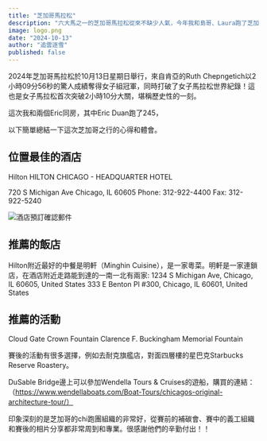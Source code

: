 ```yaml
---
title: "芝加哥馬拉松"
description: "六大馬之一的芝加哥馬拉松從來不缺少人氣，今年我和島哥、Laura跑了芝加哥。"
image: logo.png
date: "2024-10-13"
author: "追雲逐雪"
published: false 
---
```


2024年芝加哥馬拉松於10月13日星期日舉行，來自肯亞的Ruth Chepngetich以2小時09分56秒的驚人成績奪得女子組冠軍，同時打破了女子馬拉松世界紀錄！這也是女子馬拉松首次突破2小時10分大關，堪稱歷史性的一刻。

這次我和兩個Eric同房，其中Eric Duan跑了245，

以下簡單總結一下這次芝加哥之行的心得和體會。

## 位置最佳的酒店
Hilton
HILTON CHICAGO - HEADQUARTER HOTEL

720 S Michigan Ave
Chicago, IL 60605
Phone: 312-922-4400
Fax: 312-922-5240

![酒店預訂確認郵件](2024-10-16-02-33-09.png)


## 推薦的飯店

Hilton附近最好的中餐是明軒（Minghin Cuisine），是一家粵菜。明軒是一家連鎖店，在酒店附近走路能到達的一南一北有兩家:
1234 S Michigan Ave, Chicago, IL 60605, United States
333 E Benton Pl #300, Chicago, IL 60601, United States


## 推薦的活動

Cloud Gate
Crown Fountain
Clarence F. Buckingham Memorial Fountain

賽後的活動有很多選擇，例如去耐克旗艦店，對面四層樓的星巴克Starbucks Reserve Roastery。

DuSable Bridge邊上可以參加Wendella Tours & Cruises的遊船，購買的連結：（https://www.wendellaboats.com/Boat-Tours/chicagos-original-architecture-tour/）


印象深刻的是芝加哥的chi跑團組織的非常好，從賽前的補碳會、賽中的義工組織和賽後的相片分享都非常周到和專業。很感謝他們的辛勤付出！！